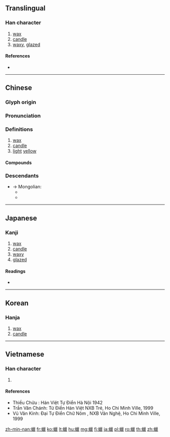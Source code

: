 {{character info/new}}
{{also|蜡|蝋}}
==Translingual==
{{Han simplified forms|蠟|蝋|蜡}}

===Han character===
{{Han char|rn=142|rad=虫|as=15|sn=21|four=52116|canj=LIVVV|ids=⿰虫巤}}

# [[wax]]
# [[candle]]
# [[waxy]], [[glazed]]

====References====
* {{Han ref|kx=1101.310|dkj=33786|dj=1565.080|hdz=42903.060|uh=881F|ud=34847|bh=C4FA|bd=50426}}

----

==Chinese==
{{zh-forms|s=蜡}}

===Glyph origin===
{{Han etym}}

===Pronunciation===
{{zh-pron
|m=là
|c=laap6
|h=pfs=la̍p
|md=
|mn=la̍h
|w=
|mc=y
|oc=y
|cat=
}}

===Definitions===
{{zh-hanzi}}

# [[wax]]
# [[candle]]
# [[light]] [[yellow]]

====Compounds====
{{zh-der|蠟白|蠟梅|蠟版|蠟筆|蠟蟲|蠟花|蠟花兒|蠟黃|蠟炬|蠟淚|蠟染|蠟人|蠟人兒|蠟台|蠟丸|蠟丸兒|蠟紙|蠟珠|蠟燭|蠟嘴}}

===Descendants===
* → Mongolian:
** {{l|mn|лаа||candle}}
** {{l|mn|лав||wax}}

----

==Japanese==

===Kanji===
{{ja-kanji|grade=8|rs=虫15|style=ky|shin=蝋}}

# [[wax]]
# [[candle]]
# [[waxy]]
# [[glazed]]

====Readings====
* {{ja-readings|on=[[ろう]] (rō)|kun=[[みつろう]] (mitsurō), [[ろうそく]] (rōsoku)}}

----

==Korean==

===Hanja===
{{ko-hanja|hangeul=[[랍]]>[[납]]|eumhun=|rv=rap>nap|mr=rap>nap|y=lap>nap}}

# [[wax]]
# [[candle]]

----

==Vietnamese==

===Han character===
{{vi-readings|rs=虫15| hanviet = rệp, lạp, sáp}}

# {{defn|lang=vi|sort=虫15}}

====References====
* Thiều Chửu : Hán Việt Tự Điển Hà Nội 1942
* Trần Văn Chánh: Từ Điển Hán Việt NXB Trẻ, Ho Chi Minh Ville, 1999
* Vũ Văn Kính: Đại Tự Điển Chữ Nôm , NXB Văn Nghệ, Ho Chi Minh Ville, 1999

[[zh-min-nan:蠟]]
[[fr:蠟]]
[[ko:蠟]]
[[lt:蠟]]
[[hu:蠟]]
[[mg:蠟]]
[[fj:蠟]]
[[ja:蠟]]
[[pl:蠟]]
[[ro:蠟]]
[[th:蠟]]
[[zh:蠟]]